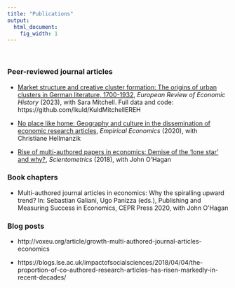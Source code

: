 ```yaml
---
title: "Publications"
output:
  html_document:
    fig_width: 1
---
```


<br>

### Peer-reviewed journal articles

- [Market structure and creative cluster formation: The origins of urban clusters in German literature, 1700-1932](MarketStructureAAM.pdf),
_European Review of Economic History_ (2023), with Sara Mitchell. Full data and code: https://github.com/lkuld/KuldMitchellEREH

- [No place like home: Geography and culture in the dissemination of economic research articles](files/NoPlaceLikeHomeAAM.pdf),
_Empirical Economics_ (2020), with Christiane Hellmanzik


- [Rise of multi-authored papers in economics: Demise of the ‘lone star’ and why?](files/CoAuthorRiseAAM.pdf), _Scientometrics_
(2018), with John O’Hagan

### Book chapters

- Multi-authored journal articles in economics: Why the spiralling upward trend? In: Sebastian
Galiani, Ugo Panizza (eds.), Publishing and Measuring Success in Economics, CEPR Press 2020,
with John O’Hagan

### Blog posts

- http://voxeu.org/article/growth-multi-authored-journal-articles-economics

- https://blogs.lse.ac.uk/impactofsocialsciences/2018/04/04/the-proportion-of-co-authored-research-articles-has-risen-markedly-in-recent-decades/


